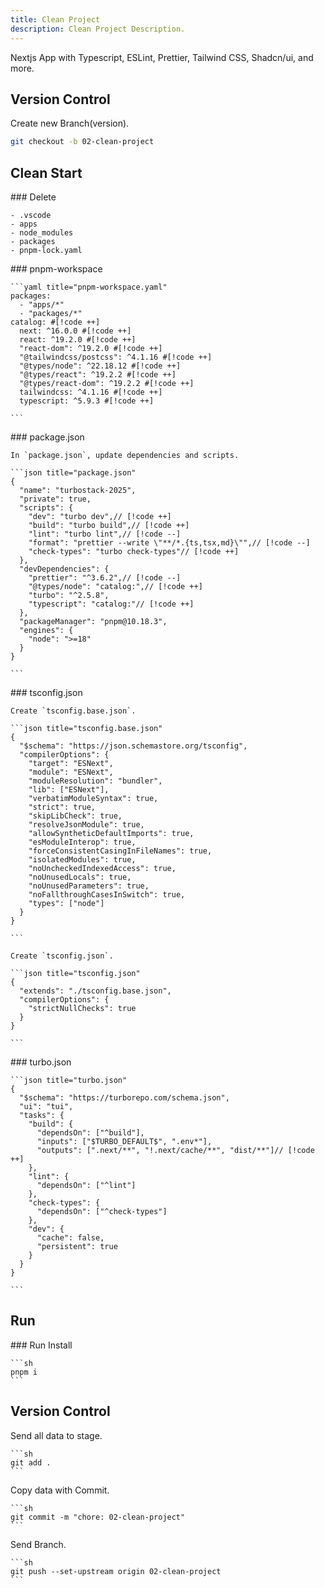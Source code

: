 ```yaml
---
title: Clean Project
description: Clean Project Description.
---
```


Nextjs App with Typescript, ESLint, Prettier, Tailwind CSS, Shadcn/ui, and more.

## Version Control

Create new Branch(version).

```sh
git checkout -b 02-clean-project
```

## Clean Start

<Steps>
  <Step>
    ### Delete

    - .vscode
    - apps
    - node_modules
    - packages
    - pnpm-lock.yaml

  </Step>
  <Step>
    ### pnpm-workspace

    ```yaml title="pnpm-workspace.yaml"
    packages:
      - "apps/*"
      - "packages/*"
    catalog: #[!code ++]
      next: ^16.0.0 #[!code ++]
      react: ^19.2.0 #[!code ++]
      "react-dom": ^19.2.0 #[!code ++]
      "@tailwindcss/postcss": ^4.1.16 #[!code ++]
      "@types/node": ^22.18.12 #[!code ++]
      "@types/react": ^19.2.2 #[!code ++]
      "@types/react-dom": ^19.2.2 #[!code ++]
      tailwindcss: ^4.1.16 #[!code ++]
      typescript: ^5.9.3 #[!code ++]

    ```
  </Step>
  <Step>
    ### package.json

    In `package.json`, update dependencies and scripts.

    ```json title="package.json"
    {
      "name": "turbostack-2025",
      "private": true,
      "scripts": {
        "dev": "turbo dev",// [!code ++]
        "build": "turbo build",// [!code ++]
        "lint": "turbo lint",// [!code --]
        "format": "prettier --write \"**/*.{ts,tsx,md}\"",// [!code --]
        "check-types": "turbo check-types"// [!code ++]
      },
      "devDependencies": {
        "prettier": "^3.6.2",// [!code --]
        "@types/node": "catalog:",// [!code ++]
        "turbo": "^2.5.8",
        "typescript": "catalog:"// [!code ++]
      },
      "packageManager": "pnpm@10.18.3",
      "engines": {
        "node": ">=18"
      }
    }

    ```

  </Step>
  <Step>
    ### tsconfig.json

    Create `tsconfig.base.json`.

    ```json title="tsconfig.base.json"
    {
      "$schema": "https://json.schemastore.org/tsconfig",
      "compilerOptions": {
        "target": "ESNext",
        "module": "ESNext",
        "moduleResolution": "bundler",
        "lib": ["ESNext"],
        "verbatimModuleSyntax": true,
        "strict": true,
        "skipLibCheck": true,
        "resolveJsonModule": true,
        "allowSyntheticDefaultImports": true,
        "esModuleInterop": true,
        "forceConsistentCasingInFileNames": true,
        "isolatedModules": true,
        "noUncheckedIndexedAccess": true,
        "noUnusedLocals": true,
        "noUnusedParameters": true,
        "noFallthroughCasesInSwitch": true,
        "types": ["node"]
      }
    }

    ```

    Create `tsconfig.json`.

    ```json title="tsconfig.json"
    {
      "extends": "./tsconfig.base.json",
      "compilerOptions": {
        "strictNullChecks": true
      }
    }

    ```

  </Step>
  <Step>
    ### turbo.json

    ```json title="turbo.json"
    {
      "$schema": "https://turborepo.com/schema.json",
      "ui": "tui",
      "tasks": {
        "build": {
          "dependsOn": ["^build"],
          "inputs": ["$TURBO_DEFAULT$", ".env*"],
          "outputs": [".next/**", "!.next/cache/**", "dist/**"]// [!code ++]
        },
        "lint": {
          "dependsOn": ["^lint"]
        },
        "check-types": {
          "dependsOn": ["^check-types"]
        },
        "dev": {
          "cache": false,
          "persistent": true
        }
      }
    }

    ```

  </Step>
</Steps>

## Run

<Steps>
  <Step>
    ### Run Install

    ```sh
    pnpm i
    ```

  </Step>
</Steps>

## Version Control

<Steps>
  <Step>
    Send all data to stage.

    ```sh
    git add .
    ```

  </Step>
  <Step>
    Copy data with Commit.

    ```sh
    git commit -m "chore: 02-clean-project"
    ```

  </Step>
  <Step>
  Send Branch.

    ```sh
    git push --set-upstream origin 02-clean-project
    ```

  </Step>
</Steps>
